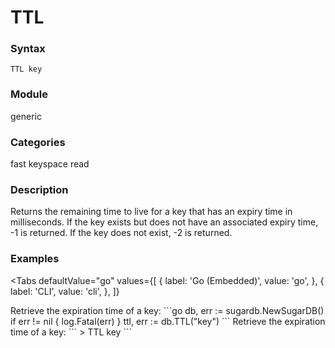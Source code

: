 
# TTL

### Syntax
```
TTL key
```

### Module
<span className="acl-category">generic</span>

### Categories 
<span className="acl-category">fast</span>
<span className="acl-category">keyspace</span>
<span className="acl-category">read</span>

### Description 
Returns the remaining time to live for a key that has an expiry time in milliseconds.
If the key exists but does not have an associated expiry time, -1 is returned.
If the key does not exist, -2 is returned.

### Examples

<Tabs
  defaultValue="go"
  values={[
    { label: 'Go (Embedded)', value: 'go', },
    { label: 'CLI', value: 'cli', },
  ]}
>
  <TabItem value="go">
    Retrieve the expiration time of a key:
    ```go
    db, err := sugardb.NewSugarDB()
    if err != nil {
      log.Fatal(err)
    }
    ttl, err := db.TTL("key")
    ```
  </TabItem>
  <TabItem value="cli">
    Retrieve the expiration time of a key:
    ```
    > TTL key
    ```
  </TabItem>
</Tabs>
